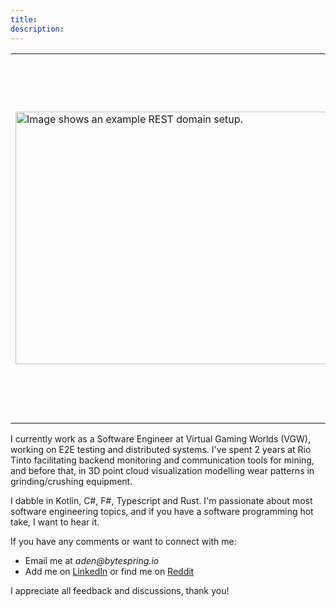 ```yaml
---
title: 
description: 
---
```

 <table>
    <tr>
    <td style={{width: "40%"}}>
        <img src="/page/about-photo.png" width="718" height="404" alt="Image shows an example REST domain setup." style={{borderRadius:"15px"}} />
    </td>
    <td style={{width: "60%", paddingLeft:"3%"}}>
        <p style={{fontSize:"16px"}}>Hi there 👋</p>
        <p style={{fontSize:"16px"}}>I&apos;m Aden - a software engineer from Perth, Western Australia. </p>
        <p style={{fontSize:"16px"}}>I write for the _ByteSpring Outlet_, a software development blog that aims to break down difficult software engineering topics into easy to understand articles for junior and intermediate engineers.</p>
    </td>
    </tr>
</table>

I currently work as a Software Engineer at Virtual Gaming Worlds (VGW), working on E2E testing and distributed systems.
I've spent 2 years at Rio Tinto facilitating backend monitoring and communication tools for mining,
and before that, in 3D point cloud visualization modelling wear patterns in grinding/crushing equipment.

I dabble in Kotlin, C#, F#, Typescript and Rust. I&apos;m passionate about most software engineering topics, and if you have a software programming hot take, I want to hear it. 

If you have any comments or want to connect with me:
- Email me at _aden@bytespring.io_
- Add me on [LinkedIn](https://www.linkedin.com/in/aden-huen-653765a5/) or find me on [Reddit](https://www.reddit.com/user/adenhuen)

I appreciate all feedback and discussions, thank you!
